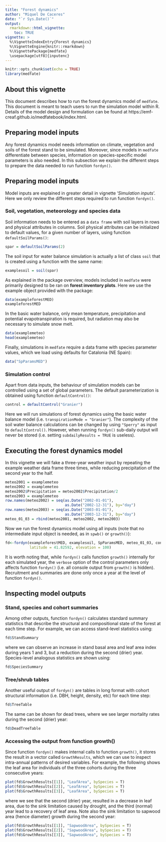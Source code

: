 ```yaml
---
title: "Forest dynamics"
author: "Miquel De Caceres"
date: "`r Sys.Date()`"
output: 
  rmarkdown::html_vignette:
    toc: TRUE
vignette: >
  %\VignetteIndexEntry{Forest dynamics}
  %\VignetteEngine{knitr::rmarkdown}
  %\VignettePackage{medfate}
  \usepackage[utf8]{inputenc}
---
```


```r
knitr::opts_chunk$set(echo = TRUE)
library(medfate)
```

## About this vignette

This document describes how to run the forest dynamics model of `medfate`. This document is meant to teach users to run the simulation model within R. Details of the model design and formulation can be found at https://emf-creaf.github.io/medfatebook/index.html. 

## Preparing model inputs
Any forest dynamics model needs information on climate, vegetation and soils of the forest stand to be simulated. Moreover, since models in `medfate` differentiate between species, information on species-specific model parameters is also needed. In this subsection we explain the different steps to prepare the data needed to run function `fordyn()`.

## Preparing model inputs
Model inputs are explained in greater detail in vignette '*Simulation inputs*'. Here we only review the different steps required to run function `fordyn()`.

### Soil, vegetation, meteorology and species data

Soil information needs to be entered as a `data frame` with soil layers in rows and physical attributes in columns. Soil physical attributes can be initialized to default values, for a given number of layers, using function `defaultSoilParams()`:

```r
spar = defaultSoilParams(2)
```

The soil input for water balance simulation is actually a list of class `soil` that is created using a function with the same name:
```r
examplesoil = soil(spar)
```

As explained in the package overview, models included in `medfate` were primarily designed to be ran on **forest inventory plots**. Here we use the example object provided with the package:
```r
data(exampleforestMED)
exampleforestMED
```

In the basic water balance, only mean temperature, precipitation and potential evapotranspiration is required, but radiation may also be necessary to simulate snow melt. 
```r
data(examplemeteo)
head(examplemeteo)
```

Finally, simulations in `medfate` require a data frame with species parameter values, which we load using defaults for Catalonia (NE Spain):

```r
data("SpParamsMED")
```

### Simulation control

Apart from data inputs, the behaviour of simulation models can be controlled using a set of global parameters. The default parameterization is obtained using function `defaultControl()`:

```r
control = defaultControl("Granier")
```
Here we will run simulations of forest dynamics using the basic water balance model (i.e. `transpirationMode = "Granier"`). The complexity of the soil water balance calculations can be changed by using `"Sperry"` as input to `defaultControl()`. However, when running `fordyn()` sub-daily output will never be stored (i.e. setting `subdailyResults = TRUE` is useless).

## Executing the forest dynamics model

In this vignette we will fake a three-year weather input by repeating the example weather data frame three times, while reducing precipitation of the second year to the half.
```r
meteo2001 = examplemeteo
meteo2002 = examplemeteo
meteo2002$Precipitation = meteo2002$Precipitation/2
meteo2003 = examplemeteo
row.names(meteo2002) = seq(as.Date("2002-01-01"), 
                           as.Date("2002-12-31"), by="day")
row.names(meteo2003) = seq(as.Date("2003-01-01"), 
                           as.Date("2003-12-31"), by="day")
meteo_01_03 = rbind(meteo2001, meteo2002, meteo2003)
```


Now we run the forest dynamics model using all inputs (note that no intermediate input object is needed, as in `spwb()` or  `growth()`):
```r
fd<-fordyn(exampleforestMED, examplesoil, SpParamsMED, meteo_01_03, control, 
           latitude = 41.82592, elevation = 100)
```
It is worth noting that, while `fordyn()` calls function `growth()` internally for each simulated year, the `verbose` option of the control parameters only affects function `fordyn()` (i.e. all console output from `growth()` is hidden). Recruitment and summaries are done only once a year at the level of function `fordyn()`.

## Inspecting model outputs

### Stand, species and cohort summaries

Among other outputs, function `fordyn()` calculates standard summary statistics that describe the structural and compositional state of the forest at each time step. For example, we can access stand-level statistics using:

```r
fd$StandSummary
```

where we can observe an increase in stand basal area and leaf area index during years 1 and 3, but a reduction during the second (drier) year. Species-level analogous statistics are shown using:
```r
fd$SpeciesSummary
```

### Tree/shrub tables

Another useful output of `fordyn()` are tables in long format with cohort structural information (i.e. DBH, height, density, etc) for each time step:

```r
fd$TreeTable
```

The same can be shown for dead trees, where we see larger mortality rates during the second (drier) year:
```r
fd$DeadTreeTable
```

### Accessing the output from function growth()

Since function `fordyn()` makes internal calls to function `growth()`, it stores the result in a vector called `GrowthResults`, which we can use to inspect intra-annual patterns of desired variables. For example, the following shows the leaf area for individuals of the three cohorts during the three consecutive years:

```r
plot(fd$GrowthResults[[1]], "LeafArea", bySpecies = T)
plot(fd$GrowthResults[[2]], "LeafArea", bySpecies = T)
plot(fd$GrowthResults[[3]], "LeafArea", bySpecies = T)
```
where we see that the second (drier) year, resulted in a decrease in leaf area, due to the sink limitation caused by drought, and the third (normal) year lead to a recovery of leaf area. Note also the sink limitation to sapwood area (hence diameter) growth during the second year:

```r
plot(fd$GrowthResults[[1]], "SapwoodArea", bySpecies = T)
plot(fd$GrowthResults[[2]], "SapwoodArea", bySpecies = T)
plot(fd$GrowthResults[[3]], "SapwoodArea", bySpecies = T)
```

